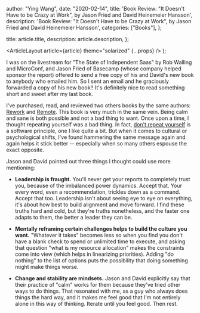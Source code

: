 
  author: "Ying Wang",
  date: "2020-02-14",
  title:
    'Book Review: "It Doesn\'t Have to be Crazy at Work", by Jason Fried and David Heinemeier Hansson',
  description:
    'Book Review: "It Doesn\'t Have to be Crazy at Work", by Jason Fried and David Heinemeier Hansson',
  categories: ["Books"],
};

  title: article.title,
  description: article.description,
};

  <ArticleLayout article={article} theme="solarized" {...props} />
);

I was on the livestream for "The State of Independent Saas" by Rob Walling and
MicroConf, and Jason Fried of Basecamp (whose company helped sponsor the report)
offered to send a free copy of his and David's new book to anybody who emailed
him. So I sent an email and he graciously forwarded a copy of his new book!!
It's definitely nice to read something short and sweet after my last book.

I've purchased, read, and reviewed two others books by the same authors:
[Rework](/posts/2018/04/04/rework) and [Remote](/posts/2018/05/23/remote). This
book is very much in the same vein. Being calm and sane is both possible and not
a bad thing to want. Once upon a time, I thought repeating yourself was a bad
thing. In fact, [don't repeat
yourself](https://en.wikipedia.org/wiki/Don%27t_repeat_yourself) is a software
principle, one I like quite a bit. But when it comes to cultural or
psychological shifts, I've found hammering the same message again and again
helps it stick better -- especially when so many others espouse the exact
opposite.

Jason and David pointed out three things I thought could use more mentioning:

- **Leadership is fraught.** You'll never get your reports to completely trust
  you, because of the imbalanced power dynamics. Accept that. Your every word,
  even a recommendation, trickles down as a command. Accept that too. Leadership
  isn't about seeing eye to eye on everything, it's about how best to build
  alignment and move forward. I find these truths hard and cold, but they're
  truths nonetheless, and the faster one adapts to them, the better a leader
  they can be.

- **Mentally reframing certain challenges helps to build the culture you want.**
  "Whatever it takes" becomes less so when you find you don't have a blank check
  to spend or unlimited time to execute, and asking that question "what is my
  resource allocation" makes the constraints come into view (which helps in
  linearizing priorities). Adding "do nothing" to the list of options puts the
  possibility that doing something might make things worse.

- **Change and stability are mindsets.** Jason and David explicitly say that
  their practice of "calm" works for them because they've tried other ways to do
  things. That resonated with me, as a guy who always does things the hard way,
  and it makes me feel good that I'm not entirely alone in this way of thinking.
  Iterate until you feel good. Then rest.
